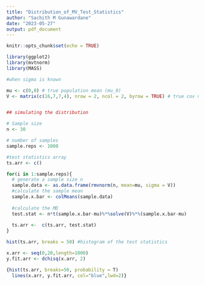 ```yaml
---
title: "Distribution_of_MV_Test_Statistics"
author: "Sachith M Gunawardane"
date: "2023-05-27"
output: pdf_document
---
```


```r
knitr::opts_chunk$set(echo = TRUE)
```

```r
library(ggplot2)
library(mvtnorm)
library(MASS)
```


```r
#when sigma is known 

mu <- c(0,0) # true population mean (mu_0)
V <- matrix(c(16,7,7,4), nrow = 2, ncol = 2, byrow = TRUE) # true cov matrix


## simulating the distribution 

# Sample size
n <- 30 

# number of samples 
sample.reps <- 1000

#test statistics array 
ts.arr <- c()

for(i in 1:sample.reps){
  # generate a sample size n 
  sample.data <- as.data.frame(rmvnorm(n, mean=mu, sigma = V))
  #calculate the sample mean 
  sample.x.bar <- colMeans(sample.data)
  
  #calculate the MD
  test.stat <- n*t(sample.x.bar-mu)%*%solve(V)%*%(sample.x.bar-mu)
  
  ts.arr <-  c(ts.arr, test.stat)
}

hist(ts.arr, breaks = 50) #histogram of the test statistics 

x.arr <- seq(0,20,length=1000)
y.fit.arr <- dchisq(x.arr, 2)

{hist(ts.arr, breaks=50, probability = T)
  lines(x.arr, y.fit.arr, col="blue",lwd=2)}

```

